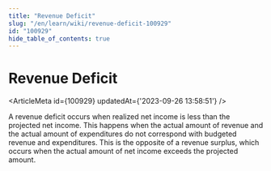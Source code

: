 ```yaml
---
title: "Revenue Deficit"
slug: "/en/learn/wiki/revenue-deficit-100929"
id: "100929"
hide_table_of_contents: true
---
```



# Revenue Deficit

<ArticleMeta id={100929} updatedAt={'2023-09-26 13:58:51'} />
<div className='border-solid border-b border-t-0 my-4 border-[var(--ifm-color-gray-300)]' />

A revenue deficit occurs when realized net income is less than the projected net income. This happens when the actual amount of revenue and the actual amount of expenditures do not correspond with budgeted revenue and expenditures. This is the opposite of a revenue surplus, which occurs when the actual amount of net income exceeds the projected amount.
